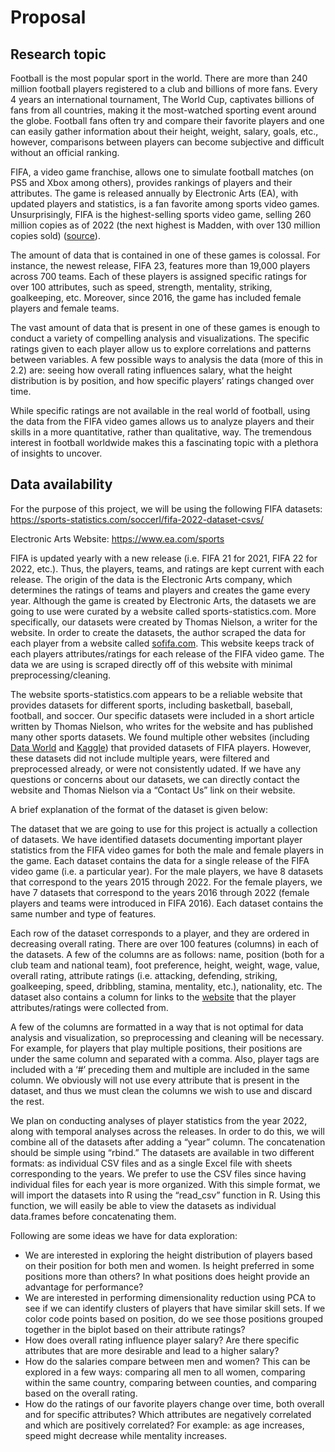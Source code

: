 # Proposal

## Research topic

Football is the most popular sport in the world. There are more than 240 million football players registered to a club and billions of more fans. Every 4 years an international tournament, The World Cup, captivates billions of fans from all countries, making it the most-watched sporting event around the globe. Football fans often try and compare their favorite players and one can easily gather information about their height, weight, salary, goals, etc., however, comparisons between players can become subjective and difficult without an official ranking.

FIFA, a video game franchise, allows one to simulate football matches (on PS5 and Xbox among others), provides rankings of players and their attributes. The game is released annually by Electronic Arts (EA), with updated players and statistics, is a fan favorite among sports video games. Unsurprisingly, FIFA is the highest-selling sports video game, selling 260 million copies as of 2022 (the next highest is Madden, with over 130 million copies sold) ([source](<https://www.rookieroad.com/sports/top-10-sports-video-games/>)).

The amount of data that is contained in one of these games is colossal. For instance, the newest release, FIFA 23, features more than 19,000 players across 700 teams. Each of these players is assigned specific ratings for over 100 attributes, such as speed, strength, mentality, striking, goalkeeping, etc. Moreover, since 2016, the game has included female players and female teams.

The vast amount of data that is present in one of these games is enough to conduct a variety of compelling analysis and visualizations. The specific ratings given to each player allow us to explore correlations and patterns between variables. A few possible ways to analysis the data (more of this in 2.2) are: seeing how overall rating influences salary, what the height distribution is by position, and how specific players' ratings changed over time.

While specific ratings are not available in the real world of football, using the data from the FIFA video games allows us to analyze players and their skills in a more quantitative, rather than qualitative, way. The tremendous interest in football worldwide makes this a fascinating topic with a plethora of insights to uncover.

## Data availability

For the purpose of this project, we will be using the following FIFA datasets: <https://sports-statistics.com/soccerl/fifa-2022-dataset-csvs/>

Electronic Arts Website: <https://www.ea.com/sports>

FIFA is updated yearly with a new release (i.e. FIFA 21 for 2021, FIFA 22 for 2022, etc.). Thus, the players, teams, and ratings are kept current with each release. The origin of the data is the Electronic Arts company, which determines the ratings of teams and players and creates the game every year. Although the game is created by Electronic Arts, the datasets we are going to use were curated by a website called sports-statistics.com. More specifically, our datasets were created by Thomas Nielson, a writer for the website. In order to create the datasets, the author scraped the data for each player from a website called [sofifa.com](sofifa.com). This website keeps track of each players attributes/ratings for each release of the FIFA video game. The data we are using is scraped directly off of this website with minimal preprocessing/cleaning.

The website sports-statistics.com appears to be a reliable website that provides datasets for different sports, including basketball, baseball, football, and soccer. Our specific datasets were included in a short article written by Thomas Nielson, who writes for the website and has published many other sports datasets. We found multiple other websites (including [Data World](<https://data.world/datasets/fifa>) and [Kaggle](<https://www.kaggle.com/datasets/stefanoleone992/fifa-21-complete-player-dataset>)) that provided datasets of FIFA players. However, these datasets did not include multiple years, were filtered and preprocessed already, or were not consistently udated. If we have any questions or concerns about our datasets, we can directly contact the website and Thomas Nielson via a "Contact Us" link on their website.

A brief explanation of the format of the dataset is given below:

The dataset that we are going to use for this project is actually a collection of datasets. We have identified datasets documenting important player statistics from the FIFA video games for both the male and female players in the game. Each dataset contains the data for a single release of the FIFA video game (i.e. a particular year). For the male players, we have 8 datasets that correspond to the years 2015 through 2022. For the female players, we have 7 datasets that correspond to the years 2016 through 2022 (female players and teams were introduced in FIFA 2016). Each dataset contains the same number and type of features.

Each row of the dataset corresponds to a player, and they are ordered in decreasing overall rating. There are over 100 features (columns) in each of the datasets. A few of the columns are as follows: name, position (both for a club team and national team), foot preference, height, weight, wage, value, overall rating, attribute ratings (i.e. attacking, defending, striking, goalkeeping, speed, dribbling, stamina, mentality, etc.), nationality, etc. The dataset also contains a column for links to the [website](https://sofifa.com/players) that the player attributes/ratings were collected from.

A few of the columns are formatted in a way that is not optimal for data analysis and visualization, so preprocessing and cleaning will be necessary. For example, for players that play multiple positions, their positions are under the same column and separated with a comma. Also, player tags are included with a '\#' preceding them and multiple are included in the same column. We obviously will not use every attribute that is present in the dataset, and thus we must clean the columns we wish to use and discard the rest.

We plan on conducting analyses of player statistics from the year 2022, along with temporal analyses across the releases. In order to do this, we will combine all of the datasets after adding a "year" column. The concatenation should be simple using "rbind." The datasets are available in two different formats: as individual CSV files and as a single Excel file with sheets corresponding to the years. We prefer to use the CSV files since having individual files for each year is more organized. With this simple format, we will import the datasets into R using the "read_csv" function in R. Using this function, we will easily be able to view the datasets as individual data.frames before concatenating them.

Following are some ideas we have for data exploration:

-   We are interested in exploring the height distribution of players based on their position for both men and women. Is height preferred in some positions more than others? In what positions does height provide an advantage for performance?
-   We are interested in performing dimensionality reduction using PCA to see if we can identify clusters of players that have similar skill sets. If we color code points based on position, do we see those positions grouped together in the biplot based on their attribute ratings?
-   How does overall rating influence player salary? Are there specific attributes that are more desirable and lead to a higher salary?
-   How do the salaries compare between men and women? This can be explored in a few ways: comparing all men to all women, comparing within the same country, comparing between counties, and comparing based on the overall rating.
-   How do the ratings of our favorite players change over time, both overall and for specific attributes? Which attributes are negatively correlated and which are positively correlated? For example: as age increases, speed might decrease while mentality increases.
